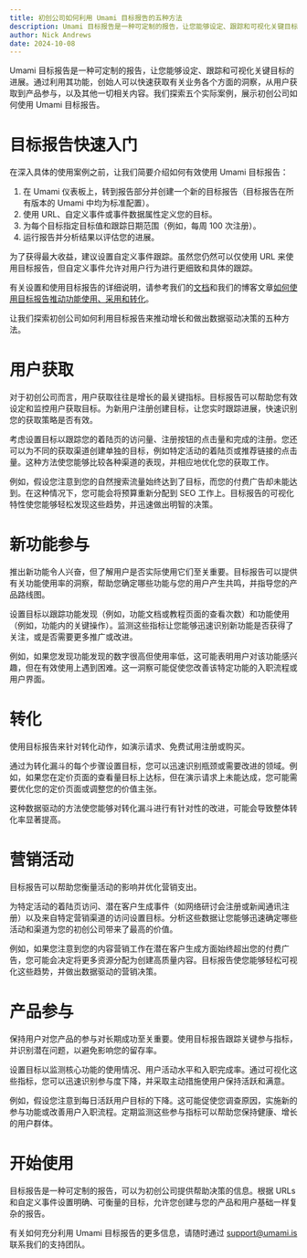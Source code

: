 ```yaml
---
title: 初创公司如何利用 Umami 目标报告的五种方法
description: Umami 目标报告是一种可定制的报告，让您能够设定、跟踪和可视化关键目标的进展。
author: Nick Andrews
date: 2024-10-08
---
```


Umami 目标报告是一种可定制的报告，让您能够设定、跟踪和可视化关键目标的进展。通过利用其功能，创始人可以快速获取有关业务各个方面的洞察，从用户获取到产品参与，以及其他一切相关内容。我们探索五个实际案例，展示初创公司如何使用 Umami 目标报告。

# 目标报告快速入门

在深入具体的使用案例之前，让我们简要介绍如何有效使用 Umami 目标报告：

1. 在 Umami 仪表板上，转到报告部分并创建一个新的目标报告（目标报告在所有版本的 Umami 中均为标准配置）。  
2. 使用 URL、自定义事件或事件数据属性定义您的目标。  
3. 为每个目标指定目标值和跟踪日期范围（例如，每周 100 次注册）。  
4. 运行报告并分析结果以评估您的进展。  

为了获得最大收益，建议设置自定义事件跟踪。虽然您仍然可以仅使用 URL 来使用目标报告，但自定义事件允许对用户行为进行更细致和具体的跟踪。

有关设置和使用目标报告的详细说明，请参考我们的[文档](https://umami.is/docs/reports/report-goals)和我们的博客文章[如何使用目标报告推动功能使用、采用和转化](https://umami.is/blog/how-to-use-the-goals-report)。

让我们探索初创公司如何利用目标报告来推动增长和做出数据驱动决策的五种方法。

# 用户获取

对于初创公司而言，用户获取往往是增长的最关键指标。目标报告可以帮助您有效设定和监控用户获取目标。为新用户注册创建目标，让您实时跟踪进展，快速识别您的获取策略是否有效。

考虑设置目标以跟踪您的着陆页的访问量、注册按钮的点击量和完成的注册。您还可以为不同的获取渠道创建单独的目标，例如特定活动的着陆页或推荐链接的点击量。这种方法使您能够比较各种渠道的表现，并相应地优化您的获取工作。

例如，假设您注意到您的自然搜索流量始终达到了目标，而您的付费广告却未能达到。在这种情况下，您可能会将预算重新分配到 SEO 工作上。目标报告的可视化特性使您能够轻松发现这些趋势，并迅速做出明智的决策。

# 新功能参与

推出新功能令人兴奋，但了解用户是否实际使用它们至关重要。目标报告可以提供有关功能使用率的洞察，帮助您确定哪些功能与您的用户产生共鸣，并指导您的产品路线图。

设置目标以跟踪功能发现（例如，功能文档或教程页面的查看次数）和功能使用（例如，功能内的关键操作）。监测这些指标让您能够迅速识别新功能是否获得了关注，或是否需要更多推广或改进。

例如，如果您发现功能发现的数字很高但使用率低，这可能表明用户对该功能感兴趣，但在有效使用上遇到困难。这一洞察可能促使您改善该特定功能的入职流程或用户界面。

# 转化

使用目标报告来针对转化动作，如演示请求、免费试用注册或购买。

通过为转化漏斗的每个步骤设置目标，您可以迅速识别瓶颈或需要改进的领域。例如，如果您在定价页面的查看量目标上达标，但在演示请求上未能达成，您可能需要优化您的定价页面或调整您的价值主张。

这种数据驱动的方法使您能够对转化漏斗进行有针对性的改进，可能会导致整体转化率显著提高。

# 营销活动

目标报告可以帮助您衡量活动的影响并优化营销支出。

为特定活动的着陆页访问、潜在客户生成事件（如网络研讨会注册或新闻通讯注册）以及来自特定营销渠道的访问设置目标。分析这些数据让您能够迅速确定哪些活动和渠道为您的初创公司带来了最高的价值。

例如，如果您注意到您的内容营销工作在潜在客户生成方面始终超出您的付费广告，您可能会决定将更多资源分配为创建高质量内容。目标报告使您能够轻松可视化这些趋势，并做出数据驱动的营销决策。

# 产品参与

保持用户对您产品的参与对长期成功至关重要。使用目标报告跟踪关键参与指标，并识别潜在问题，以避免影响您的留存率。

设置目标以监测核心功能的使用情况、用户活动水平和入职完成率。通过可视化这些指标，您可以迅速识别参与度下降，并采取主动措施使用户保持活跃和满意。

例如，假设您注意到每日活跃用户目标的下降。这可能促使您调查原因，实施新的参与功能或改善用户入职流程。定期监测这些参与指标可以帮助您保持健康、增长的用户群体。

# 开始使用

目标报告是一种可定制的报告，可以为初创公司提供帮助决策的信息。根据 URLs 和自定义事件设置明确、可衡量的目标，允许您创建与您的产品和用户基础一样复杂的报告。

有关如何充分利用 Umami 目标报告的更多信息，请随时通过 support@umami.is 联系我们的支持团队。